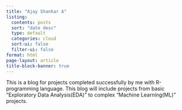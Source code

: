 ```yaml
---
title: "Ajay Shankar A"
listing:
  contents: posts
  sort: "date desc"
  type: default
  categories: cloud
  sort-ui: false
  filter-ui: false
format: html
page-layout: article
title-block-banner: true
---
```


This is a blog for projects completed successfully by me with R-programming language. This blog will include projects from basic "Exploratory Data Analysis(EDA)" to complex "Machine Learning(ML)" projects.
